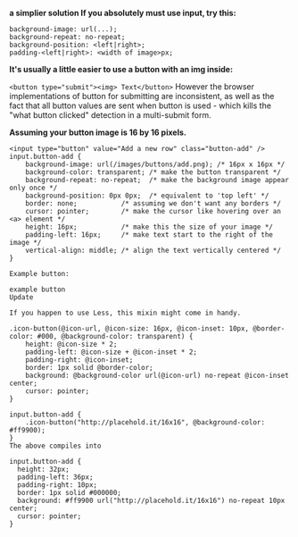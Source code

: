
<div className={styles["Welcome"]}>

<div className={styles["logo"]}>
</div>

**a simplier solution If you absolutely must use input, try this:**

```
background-image: url(...);
background-repeat: no-repeat;
background-position: <left|right>;
padding-<left|right>: <width of image>px;
  ```

**It's usually a little easier to use a button with an img inside:**

```<button type="submit"><img> Text</button>```
However the browser implementations of button for submitting are inconsistent, as well as the fact that all button values are sent when button is used - which kills the "what button clicked" detection in a multi-submit form.


**Assuming your button image is 16 by 16 pixels.**
```
<input type="button" value="Add a new row" class="button-add" />
input.button-add {
    background-image: url(/images/buttons/add.png); /* 16px x 16px */
    background-color: transparent; /* make the button transparent */
    background-repeat: no-repeat;  /* make the background image appear only once */
    background-position: 0px 0px;  /* equivalent to 'top left' */
    border: none;           /* assuming we don't want any borders */
    cursor: pointer;        /* make the cursor like hovering over an <a> element */
    height: 16px;           /* make this the size of your image */
    padding-left: 16px;     /* make text start to the right of the image */
    vertical-align: middle; /* align the text vertically centered */
}

Example button:

example button
Update

If you happen to use Less, this mixin might come in handy.

.icon-button(@icon-url, @icon-size: 16px, @icon-inset: 10px, @border-color: #000, @background-color: transparent) {
    height: @icon-size * 2;
    padding-left: @icon-size + @icon-inset * 2;
    padding-right: @icon-inset;
    border: 1px solid @border-color;
    background: @background-color url(@icon-url) no-repeat @icon-inset center;
    cursor: pointer;
}

input.button-add {
    .icon-button("http://placehold.it/16x16", @background-color: #ff9900);
}
The above compiles into

input.button-add {
  height: 32px;
  padding-left: 36px;
  padding-right: 10px;
  border: 1px solid #000000;
  background: #ff9900 url("http://placehold.it/16x16") no-repeat 10px center;
  cursor: pointer;
}

```

</div>